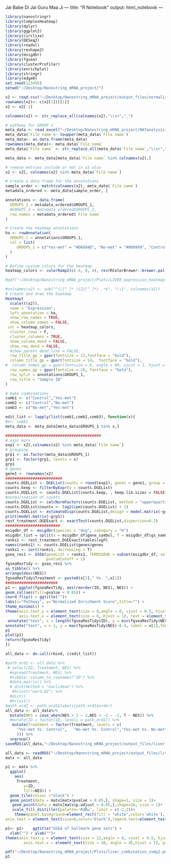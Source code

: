 Jai Babe Di
Jai Guru Maa Ji
---
title: "R Notebook"
output: html_notebook
---



```r
library(nanostringr)
library(ComplexHeatmap)
library(dplyr)
library(ggplot2)
library(circlize)
library(DESeq2)
library(readxl)
library(reshape2)
library(msigdbr)
library(fgsea)
library(clusterProfiler)
library(enrichplot)
library(stringr)
library(edgeR)
set.seed(123456)
setwd("~/Desktop/Nanostring_mRNA_project/")
```



```r
x2 <- read.csv("~/Desktop/Nanostring_mRNA_project/output_files/normalized_liver_data.csv", check.names = FALSE)
rownames(x2)<- c(x2[1])[[1]]
x2 <- x2[-1]

colnames(x2) <- str_replace_all(colnames(x2),"\\s+","_")
```



```r
# pathway for GROUP 2
meta_data <- read_excel("~/Desktop/Nanostring_mRNA_project/NATanalysis1_29july.xlsx",sheet = "LIVER2")
meta_data$`File name`<- toupper(meta_data$`File name`)
meta_data<- as.data.frame(meta_data)
rownames(meta_data)<- meta_data$`File name`
meta_data$`File name` <- str_replace_all(meta_data$`File name`,"\\s+","_")

meta_data <- meta_data[meta_data$`File name` %in% colnames(x2),]
```

```r
# remove entries include or not in x2 also
x2 <- x2[, colnames(x2) %in% meta_data$`File name`]

# Create a data frame for the annotations
sample_order <- match(colnames(x2), meta_data$`File name`)
metadata_ordered <- meta_data[sample_order, ]

annotations <- data.frame(
  GROUPS_1 = metadata_ordered$GROUPS_1,
  #GROUPS_2 = metadata_ordered$GROUPS_2,
  row.names = metadata_ordered$`File name`
)

```


```r

# Create the heatmap annotations
ha <- rowAnnotation(
  GROUPS_1 = annotations$GROUPS_1,
  col = list(
     GROUPS_1 = c("Yes-met" = "#D6604D", "No-met" = "#009999", "Control" = "#4393C3")
  )
)

# Define custom colors for the heatmap
heatmap_colors <- colorRamp2(c(-4, 0, 4), rev(RColorBrewer::brewer.pal(11, "RdBu")[c(2, 6, 11)]))

#pdf("~/Desktop/Nanostring_mRNA_project/Plots/LIVER_expression_heatmap.pdf", height = 6, width = 14)

#colnames(x2) <- sub("^(([^ ]* ){2}[^ ]*) .*$", "\\1", colnames(x2))
# Create and draw the heatmap
Heatmap(
  scale(t(x2)),
  name = "Expression",
  left_annotation = ha,
  show_row_names = TRUE,
  show_column_names = FALSE,
 col = heatmap_colors,
  cluster_rows = F,
  cluster_columns = TRUE,
  show_column_dend = FALSE,
  show_row_dend = FALSE,
  #show_parent_dend_line = FALSE,
  row_title_gp = gpar(fontsize = 12,fontface = "bold"),
  column_title_gp = gpar(fontsize = 14,  fontface = "bold"),
#  column_names_gp = gpar(fontsize = 6, angle = 90, vjust = 1, hjust = 1),
  row_names_gp = gpar(fontsize = 10, fontface = "bold"),
  row_split = annotations$GROUPS_1,
  row_title = "Sample ID"
)
```


```r
# make combinations
comb1 <- c("Control","Yes-met")
comb2 <- c("Control","No-met")
comb3 <- c("No-met","Yes-met")

edit_list <- lapply(list(comb1,comb2,comb3), function(x){
#x<- comb1
meta_data <- meta_data[meta_data$GROUPS_1 %in% x,]

##########################################
# expr matx
exp1 <- x2[,colnames(x2) %in% meta_data$`File name`]
# grouping 
grp1 <- as.factor(meta_data$GROUPS_1)
grp1 <- factor(grp1, levels = x)
grp1
# genes
gene1 <- rownames(x2)
#########################
counts.DGEList <- DGEList(counts = round(exp1), genes = gene1, group = grp1)
counts.keep <- filterByExpr(y = counts.DGEList)
counts.DGEList <- counts.DGEList[counts.keep, , keep.lib.sizes = FALSE]
#normalization of counts
counts.DGEList <- calcNormFactors(counts.DGEList, method = "upperquartile")
counts.DGEList$counts <- log2(cpm(counts.DGEList) + 1)
counts.DGEList <- estimateDisp(counts.DGEList,design = model.matrix(~grp1))
print(model.matrix(~grp1))
rest_treatment.DGEExact <- exactTest(counts.DGEList,dispersion=0.2)
########################
msigdbr_df <- msigdbr(species = "dog", category = "H")
msigdbr_list = split(x = msigdbr_df$gene_symbol, f = msigdbr_df$gs_name)
ranks1 <- rest_treatment.DGEExact$table$logFC
names(ranks1) <- counts.DGEList$genes$genes
ranks1 <- sort(ranks1, decreasing = T)
gsea_res1 <- GSEA(geneList = ranks1, TERM2GENE = subset(msigdbr_df, select = c("gs_name","gene_symbol")),
                  pvalueCutoff = 1)
fgseaResTidy <- gsea_res1 %>%
as_tibble() %>%
arrange(desc(NES))
fgseaResTidy$Treatment <- paste0(x[2]," Vs. ",x[1])
#######################
p1 <- ggplot(fgseaResTidy, aes(reorder(ID, NES), NES)) +
geom_col(aes(fill=pvalue < 0.05)) +
coord_flip() + ggtitle("")+
labs(x="Pathway", y="Normalized Enrichment Score",title="") +  
theme_minimal() +
theme(axis.text.y = element_text(size = 8,angle = 0, vjust = 0.5, hjust = 1),
      axis.text.x = element_text(size = 8, hjust = 1), text = element_text(size = 18, face = "bold"))+ 
 annotate("text", x = length(fgseaResTidy$ID), y = min(fgseaResTidy$NES)+0.4, label = x[2],fontface = "bold", size =2)+
annotate("text", x = 1, y = max(fgseaResTidy$NES)-0.4, label = x[1],fontface = "bold", size = 2)
p1
plot(p1)
return(fgseaResTidy)
})

```





```r
all_data <- do.call(rbind, c(edit_list))

#path_ord1 <- all_data %>% 
 # select(ID, Treatment, NES) %>% 
  #spread(Treatment, NES) %>% 
  #tibble::column_to_rownames("ID") %>% 
  #data.matrix() %>% 
  # dist(method = "euclidean") %>% 
   #hclust("ward.D2") %>%
  #dist() 
  #hclust()
#path_ord1 <- path_ord1$labels[path_ord1$order]
all_data <- all_data%>%
  mutate(NES = case_when(NES > 2 ~ 2,NES < -2 ~ -2, T ~ NES)) %>% 
  #mutate(ID = factor(ID, levels = path_ord1)) %>% 
   mutate(Treatment = factor(Treatment, levels = c(
     "Yes-met Vs. Control",   "No-met Vs. Control","Yes-met Vs. No-met"  
     ))) %>% 
  ungroup()
saveRDS(all_data,"~/Desktop/Nanostring_mRNA_project/output_files/liver_combination_comp2.rds")
```

```r

all_data <- readRDS("~/Desktop/Nanostring_mRNA_project/output_files/liver_combination_comp2.rds")
matx <- all_data

p1 <- matx %>% 
  ggplot(
    aes(
     Treatment,
        y=ID,
        fill=NES)) +
  geom_tile(colour ="black") + 
  geom_point(data = matx[matx$pvalue < 0.05,], shape=1, size = 1)+
   geom_point(data = matx[matx$p.adjust < 0.05,],shape=16, size = 1)+
   scale_fill_distiller(palette='RdBu', limit = c(-2,2))+
	theme(panel.background=element_rect(fill = "white",color='white'),
axis.text = element_text(size=8,color='black'),legend.text=element_text(size=8,color='black'),legend.title=element_text(size=8,color='black', face = "bold")) + labs(fill='NES\n')

p1<- p1+	ggtitle("GSEA of hallmark gene sets") +
  xlab("") + ylab("")+
theme(axis.text.y = element_text(size = 12,angle = 0, vjust = 0.5, hjust = 1),
        axis.text.x = element_text(size = 10, angle = 45,hjust = 1), panel.grid = element_blank(), text = element_text(size = 12, face = "bold"))+  theme(legend.key.size = unit(0.5, 'cm'))+coord_flip()

pdf("~/Desktop/Nanostring_mRNA_project/Plots/liver_combination_comp2.pdf", height = 6, width = 14)
p1
```
